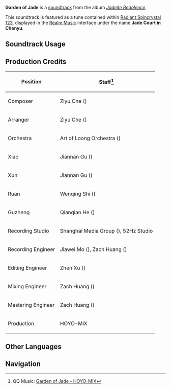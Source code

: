 {{Soundtrack Infobox
|image          = Jadeite Redolence.png
|album          = Jadeite Redolence
|disc           = 2
|number         = 44
|featured       =
|featured2      =
|featured3      =
|featured_disc  =
|featured_disc2 =
|featured_disc3 =
|youtube_id     = 03QWIe0D-ac
|spotify_id     = 1AUplGEDUWAb3hdojyWhhU
|previous       = Distant Gleam of Lingshu
|next           = Shaded Valley's Repose
}}
'''Garden of Jade''' is a [[soundtrack]] from the album ''[[Jadeite Redolence]]''.

This soundtrack is featured as a tune contained within [[Radiant Spincrystal 123]],<!--delete the following if they fix this inconsistency later on--> displayed in the [[Realm Music]] interface under the name '''Jade Court in Chenyu'''.

==Soundtrack Usage==
{{Soundtrack Usage
|location = Carp's Rest
|teapot   = 123
}}
<!--
==Other Arrangements==
{{Files by Category Gallery|Media Using an Unreleased Arrangement of {{subst:#titleparts:{{subst:PAGENAME}}}} Soundtrack}}
-->
==Production Credits==
{| class="wikitable sortable"
|-
! Position
! Staff<ref>QQ Music: [https://y.qq.com/n/ryqq/songDetail/003rKjVS2Yhj6H {{zh|沉珑的瑶庭}} Garden of Jade - HOYO-MiX]</ref>
|-
! Composer
| Ziyu Che ({{zh|车子玉}})
|-
! Arranger
| Ziyu Che ({{zh|车子玉}})
|-
! Orchestra
| Art of Loong Orchestra ({{zh|龙之艺交响乐团}})
|-
! Xiao
| Jiannan Gu ({{zh|顾剑楠}})
|-
! Xun
| Jiannan Gu ({{zh|顾剑楠}})
|-
! Ruan
| Wenqing Shi ({{zh|施文卿}})
|-
! Guzheng
| Qianqian He ({{zh|何芊倩}})
|-
! Recording Studio
| Shanghai Media Group ({{zh|上海广播大厦}}), 52Hz Studio
|-
! Recording Engineer
| Jiawei Mo ({{zh|莫家伟}}), Zach Huang ({{zh|黄巍}})
|-
! Editing Engineer
| Zhen Xu ({{zh|徐镇}})
|-
! Mixing Engineer
| Zach Huang ({{zh|黄巍}})
|-
! Mastering Engineer
| Zach Huang ({{zh|黄巍}})
|-
! Production
| HOYO-MiX
|}
<!--
==Trivia==
-->
==Other Languages==
{{Other Languages|default_hidden=1
|en       = Garden of Jade
|zhs      = 沉珑的瑶庭
|zhs_rm   = Chénlóng de Yáotíng
|zht      = 沉瓏的瑤庭
|zht_rm   = Chénlóng de Yáotíng
|zh_tl    = 
|ja       = 沈瓏の瑶庭
|ja_rm    = Chinrou no Youtei{{Assumed}}
|ja_tl    = 
}}
<!--
==References==
{{Reflist}}
-->

==Navigation==
{{Soundtrack Navbox|Jadeite Redolence}}